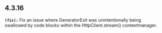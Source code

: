 ## 4.3.16
**`(fix):`** Fix an issue where GeneratorExit was unintentionally being swallowed by code blocks within the HttpClient.stream() contextmanager.


